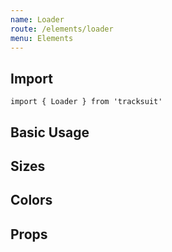 ```yaml
---
name: Loader
route: /elements/loader
menu: Elements
---
```



## Import

`import { Loader } from 'tracksuit'`

## Basic Usage

<Playground>
  <Loader />
</Playground>

## Sizes

<Playground>
  <Loader size="small" />
  <Loader />
  <Loader size="medium" />
  <Loader size="large" />
</Playground>

## Colors

<Playground>
  <Loader state="success" />
  <Loader state="danger" />
  <Loader state="warning" />
</Playground>


## Props

<PropsTable of={Loader} />

